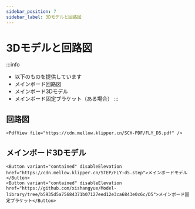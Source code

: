 ```yaml
---
sidebar_position: 7
sidebar_label: 3Dモデルと回路図
---
```


# 3Dモデルと回路図


:::info
* 以下のものを提供しています
* メインボード回路図
* メインボード3Dモデル
* メインボード固定ブラケット（ある場合）
:::

## 回路図

    <PdfView file="https://cdn.mellow.klipper.cn/SCH-PDF/FLY_D5.pdf" />


## メインボード3Dモデル

    <Button variant="contained" disableElevation href="https://cdn.mellow.klipper.cn/STEP/FLY-d5.step">メインボードモデル</Button>
    <Button variant="contained" disableElevation href="https://github.com/xishangyue/Model-library/tree/b5935d5a75684371b07127eed12e3ca6843e0c6c/D5">メインボード固定ブラケット</Button>

